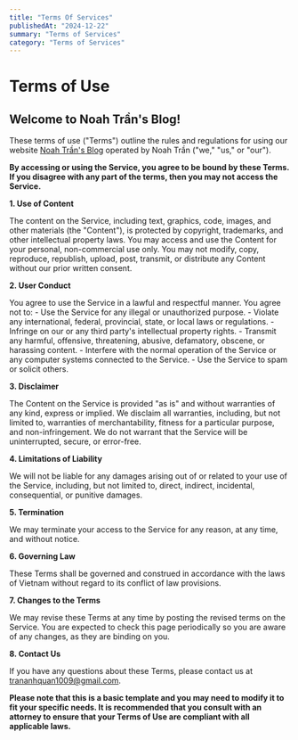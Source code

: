 ```yaml
---
title: "Terms Of Services"
publishedAt: "2024-12-22"
summary: "Terms of Services"
category: "Terms of Services"
---
```


# Terms of Use

## Welcome to Noah Trần&#39;s Blog!

These terms of use ("Terms") outline the rules and regulations for using our website [Noah Trần&#39;s Blog](https://noah-pblog.vercel.app) operated by Noah Trần ("we," "us," or "our").

**By accessing or using the Service, you agree to be bound by these Terms. If you disagree with any part of the terms, then you may not access the Service.**

**1. Use of Content**

The content on the Service, including text, graphics, code, images, and other materials (the "Content"), is protected by copyright, trademarks, and other intellectual property laws. You may access and use the Content for your personal, non-commercial use only. You may not modify, copy, reproduce, republish, upload, post, transmit, or distribute any Content without our prior written consent.

**2. User Conduct**

You agree to use the Service in a lawful and respectful manner. You agree not to:
    - Use the Service for any illegal or unauthorized purpose.
    - Violate any international, federal, provincial, state, or local laws or regulations.
    - Infringe on our or any third party's intellectual property rights.
    - Transmit any harmful, offensive, threatening, abusive, defamatory, obscene, or harassing content.
    - Interfere with the normal operation of the Service or any computer systems connected to the Service.
    - Use the Service to spam or solicit others.

**3. Disclaimer**

The Content on the Service is provided "as is" and without warranties of any kind, express or implied. We disclaim all warranties, including, but not limited to, warranties of merchantability, fitness for a particular purpose, and non-infringement. We do not warrant that the Service will be uninterrupted, secure, or error-free.

**4. Limitations of Liability**

We will not be liable for any damages arising out of or related to your use of the Service, including, but not limited to, direct, indirect, incidental, consequential, or punitive damages.

**5. Termination**

We may terminate your access to the Service for any reason, at any time, and without notice.

**6. Governing Law**

These Terms shall be governed and construed in accordance with the laws of Vietnam without regard to its conflict of law provisions.

**7. Changes to the Terms**

We may revise these Terms at any time by posting the revised terms on the Service. You are expected to check this page periodically so you are aware of any changes, as they are binding on you.

**8. Contact Us**

If you have any questions about these Terms, please contact us at trananhquan1009@gmail.com.

**Please note that this is a basic template and you may need to modify it to fit your specific needs. It is recommended that you consult with an attorney to ensure that your Terms of Use are compliant with all applicable laws.**